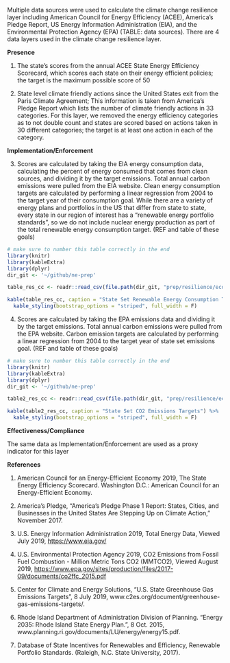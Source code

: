 Multiple data sources were used to calculate the climate change resilience layer including American Council for Energy Efficiency (ACEE), America’s Pledge Report, US Energy Information Administration (EIA), and the Environmental Protection Agency (EPA) (TABLE: data sources). There are 4 data layers used in the climate change resilience layer.

**Presence**

1. The state's scores from the annual ACEE State Energy Efficiency Scorecard, which scores each state on their energy efficient policies; the target is the maximum possible score of 50 

2.  State level climate friendly actions since the United States exit from the Paris Climate Agreement; This information is taken from America’s Pledge Report which lists the number of climate friendly actions in 33 categories. For this layer, we removed the energy efficiency categories as to not double count and states are scored based on actions taken in 30 different categories; the target is at least one action in each of the category.

**Implementation/Enforcement**

3. Scores are calculated by taking the EIA energy consumption data, calculating the percent of energy consumed that comes from clean sources, and dividing it by the target emissions. Total annual carbon emissions were pulled from the EIA website. Clean energy consumption targets are calculated by performing a linear regression from 2004 to the target year of their consumption goal. While there are a variety of energy plans and portfolios in the US that differ from state to state, every state in our region of interest has a "renewable energy portfolio standards", so we do not include nuclear energy production as part of the total renewable energy consumption target. (REF and table of these goals)

```r
# make sure to number this table correctly in the end
library(knitr)
library(kableExtra)
library(dplyr)
dir_git <- '~/github/ne-prep'

table_res_cc <- readr::read_csv(file.path(dir_git, "prep/resilience/ecological/climate_change/energy_consumption_goals.csv"))

kable(table_res_cc, caption = "State Set Renewable Energy Consumption Targets") %>% 
  kable_styling(bootstrap_options = "striped", full_width = F)
```


4. Scores are calculated by taking the EPA emissions data and dividing it by the target emissions. Total annual carbon emissions were pulled from the EPA website. Carbon emission targets are calculated by performing a linear regression from 2004 to the target year of state set emissions goal. (REF and table of these goals)

```r
# make sure to number this table correctly in the end
library(knitr)
library(kableExtra)
library(dplyr)
dir_git <- '~/github/ne-prep'

table2_res_cc <- readr::read_csv(file.path(dir_git, "prep/resilience/ecological/climate_change/state_co2em_targets.csv"))

kable(table2_res_cc, caption = "State Set CO2 Emissions Targets") %>% 
  kable_styling(bootstrap_options = "striped", full_width = F)
```

**Effectiveness/Compliance**

The same data as Implementation/Enforcement are used as a proxy indicator for this layer


**References**

1. American Council for an Energy-Efficient Economy 2019, The State Energy Efficiency Scorecard. Washington D.C.: American Council for an Energy-Efficient Economy. 

2. America’s Pledge, “America’s Pledge Phase 1 Report: States, Cities, and Businesses in the United States Are Stepping Up on Climate Action,” November 2017.

3. U.S. Energy Information Administration 2019, Total Energy Data, Viewed July 2019, <https://www.eia.gov/>

4. U.S. Environmental Protection Agency 2019, CO2 Emissions from Fossil Fuel Combustion - Million Metric Tons CO2 (MMTCO2), Viewed August 2019, <https://www.epa.gov/sites/production/files/2017-09/documents/co2ffc_2015.pdf>

5. Center for Climate and Energy Solutions,  “U.S. State Greenhouse Gas Emissions Targets”, 8 July 2019, www.c2es.org/document/greenhouse-gas-emissions-targets/.

6. Rhode Island Department of Administration Division of Planning. “Energy 2035: Rhode Island State Energy Plan.”,  8 Oct. 2015, www.planning.ri.gov/documents/LU/energy/energy15.pdf.

7. Database of State Incentives for Renewables and Efficiency, Renewable Portfolio Standards. (Raleigh, N.C. State University, 2017).
